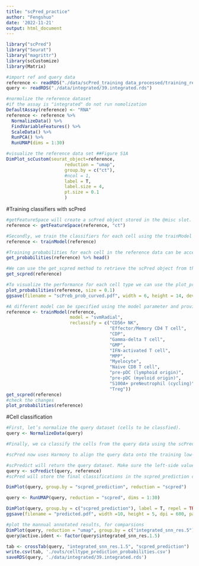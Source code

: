 ```yaml
---
title: "scPred_practice"
author: "Fengshuo"
date: '2022-11-21'
output: html_document
---
```


```r
library("scPred")
library("Seurat")
library("magrittr")
library(scCustomize)
library(Matrix)
```

```r
#import ref and query data
reference <- readRDS("./data/scPred_training data_processed/training_ref.rds")
query <- readRDS("./data/integrated/39.integrated.rds")
```


```r
#normolize the reference dataset
#if the assay is "integrated" do not run nomolization
DefaultAssay(reference) <- "RNA"
reference <- reference %>% 
  NormalizeData() %>% 
  FindVariableFeatures() %>% 
  ScaleData() %>% 
  RunPCA() %>% 
  RunUMAP(dims = 1:30)
```

```r
#visualize the reference data set ##Figure S1A
DimPlot_scCustom(seurat_object=reference, 
                      reduction = "umap", 
                      group.by = c("ct"),
                      #ncol = 1,
                      label = T,
                      label.size = 4,
                      pt.size = 0.1
                      )
```


#Training classifiers with scPred
```r
#getFeatureSpace will create a scPred object stored in the @misc slot. This object will contained all required information to classify cells. See ?getFeatureSpace help documentation.
reference <- getFeatureSpace(reference, "ct")
```

```r
#Secondly, we train the classifiers for each cell using the trainModel function. By default, scPred will use a support vector machine with a radial kernel.
reference <- trainModel(reference)
```

```r
#Training probabilities for each cell in the reference data can be accessed using the get_probabilities method:
get_probabilities(reference) %>% head()
```

```r
#We can use the get_scpred method to retrieve the scPred object from the Seurat object. Printing a scPred object will show for each cell type:
get_scpred(reference)
```

```r
#To visualize the performance for each cell type we can use the plot_probabilities function:
plot_probabilities(reference, size = 0.1)
ggsave(filename = "scPreb_prob_curved.pdf", width = 6, height = 14, device=cairo_pdf, path = './curved/')
```


```r
#A different model can be specified using the model parameter and providing the method value from caret (e.g. mda for a mixture discriminant analysis using the mda package). Additionally, if only an mda model wants to be applied to a subset of cells, we can specify this using the reclassify parameter. In this case, we want to train different models for “Mono” and “Macs” to improve their classification performance:
reference <- trainModel(reference, 
                        model = "svmRadial", 
                        reclassify = c("CD56+ NK", 
                                       "Effector/Memory CD4 T cell",
                                       "CDP",
                                       "Gamma-delta T cell",
                                       "GMP",
                                       "IFN-activated T cell",
                                       "MPP",
                                       "Myelocyte",
                                       "Naive CD8 T cell",
                                       "pre-pDC (lymphoid origin)",
                                       "pre-pDC (myeloid origin)",
                                       "S100A+ preNeutrophil (cycling)",
                                       "Treg"))
get_scpred(reference)
#check the changes
plot_probabilities(reference)
```

#Cell classification
```r
#First, let’s normalize the query dataset (cells to be classfied).
query <- NormalizeData(query)
```

```r
#Finally, we ca classify the cells from the query data using the scPredict function. The first argument corresponds to the query object and the second to the reference object (with a scPred model trained already).

#scPred now uses Harmony to align the query data onto the training low-dimensional space used as reference. Once the data is aligned, cells are classified using the pre-trained models.

#scPredict will return the query dataset. Make sure the left-side value of the <- operator corresponds to the query data.
query <- scPredict(query, reference)
#scPred will store the final classifications in the scpred_prediction column of the Seurat meta data. Likewise, it will store a the aligned data and store it as a scpred reduction.
```
```r
DimPlot(query, group.by = "scpred_prediction", reduction = "scpred")
```

```r
query <- RunUMAP(query, reduction = "scpred", dims = 1:30)
```

```r
DimPlot(query, group.by = c("scpred_prediction"), label = T, repel = TRUE, label.size = 1)
ggsave(filename = "predicted.pdf", width =10, height = 5, dpi = 600, path = './outs/0712/')
```

```r
#plot the mannual annotated results, for comparsions
DimPlot(query, reduction = "umap", group.by = c("integrated_snn_res.5"), label = TRUE, repel = TRUE, pt.size = 2)
query@active.ident <- factor(query$integrated_snn_res.1.5)
```


```r
tab <- crossTab(query, "integrated_snn_res.1.5", "scpred_prediction")
write.csv(tab, './outs/celltype_prediction_probabilities.csv')
saveRDS(query, './data/integrated/39.integrated.rds')
```
